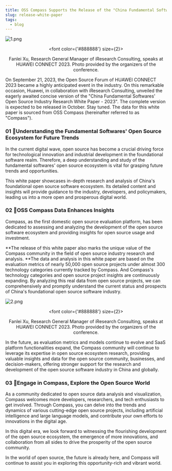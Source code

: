 ```yaml
---
title: OSS Compass Supports the Release of the "China Fundamental Softwares' Open Source Industry Research White Paper - 2023"
slug: release-white-paper
tags:
  - blog
---
```


![1.png](media/1.png)

<!--truncate-->

<center>

  <font color={'#888888'} size={2}>

Fanlei Xu, Research General Manager of iResearch Consulting, speaks at HUAWEI CONNECT 2023. Photo provided by the organizers of the conference.

  </font>

</center>

On September 21, 2023, the Open Source Forum of HUAWEI CONNECT 2023 became a highly anticipated event in the industry. On this remarkable occasion, Huawei, in collaboration with iResearch Consulting, unveiled the eagerly awaited concise version of the "China Fundamental Softwares' Open Source Industry Research White Paper - 2023". The complete version is expected to be released in October. Stay tuned. The data for this white paper is sourced from OSS Compass (hereinafter referred to as "Compass").

### 01 🌟Understanding the Fundamental Softwares' Open Source Ecosystem for Future Trends

In the current digital wave, open source has become a crucial driving force for technological innovation and industrial development in the foundational software realm. Therefore, a deep understanding and study of the fundamental softwares' open source ecosystem is vital for grasping future trends and opportunities.

This white paper showcases in-depth research and analysis of China's foundational open source software ecosystem. Its detailed content and insights will provide guidance to the industry, developers, and policymakers, leading us into a more open and prosperous digital world.

### 02 🌟OSS Compass Data Enhances Insights

Compass, as the first domestic open source evaluation platform, has been dedicated to assessing and analyzing the development of the open source software ecosystem and providing insights for open source usage and investment.

**The release of this white paper also marks the unique value of the Compass community in the field of open source industry research and analysis. **The data and analysis in this white paper are based on the evaluation metrics of nearly 50,000 open source projects under almost 300 technology categories currently tracked by Compass. And Compass's technology categories and open source project insights are continuously expanding. By analyzing this real data from open source projects, we can comprehensively and promptly understand the current status and prospects of China's foundational open source software industry.

![2.png](media/2.png)

<center>

  <font color={'#888888'} size={2}>

Fanlei Xu, Research General Manager of iResearch Consulting, speaks at HUAWEI CONNECT 2023. Photo provided by the organizers of the conference.

  </font>

</center>

In the future, as evaluation metrics and models continue to evolve and SaaS platform functionalities expand, the Compass community will continue to leverage its expertise in open source ecosystem research, providing valuable insights and data for the open source community, businesses, and decision-makers, offering stronger support for the research and development of the open source software industry in China and globally.

### 03 🌟Engage in Compass, Explore the Open Source World

As a community dedicated to open source data analysis and visualization, Compass welcomes more developers, researchers, and tech enthusiasts to get involved. Through Compass, you can delve into the trends and dynamics of various cutting-edge open source projects, including artificial intelligence and large language models, and contribute your own efforts to innovations in the digital age.

In this digital era, we look forward to witnessing the flourishing development of the open source ecosystem, the emergence of more innovations, and collaboration from all sides to drive the prosperity of the open source community.

In the world of open source, the future is already here, and Compass will continue to assist you in exploring this opportunity-rich and vibrant world.
